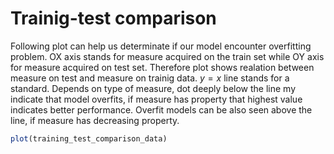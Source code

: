 # Trainig-test comparison

Following plot can help us determinate if our model encounter overfitting problem. OX axis stands for measure acquired on the train set while OY axis for measure acquired on test set. Therefore plot shows realation between measure on test and measure on trainig data. $y = x$ line stands for a standard. Depends on type of measure, dot deeply below the line my indicate that model overfits, if measure has property that highest value indicates better performance. Overfit models can be also seen above the line, if measure has decreasing property.

```r
plot(training_test_comparison_data)
```

